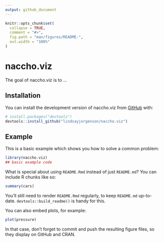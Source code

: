 ```yaml
---
output: github_document
---
```


<!-- README.md is generated from README.Rmd. Please edit that file -->

```r
knitr::opts_chunk$set(
  collapse = TRUE,
  comment = "#>",
  fig.path = "man/figures/README-",
  out.width = "100%"
)
```

# naccho.viz

<!-- badges: start -->
<!-- badges: end -->

The goal of naccho.viz is to ...

## Installation

You can install the development version of naccho.viz from [GitHub](https://github.com/) with:

``` r
# install.packages("devtools")
devtools::install_github("lindsayjorgenson/naccho.viz")
```

## Example

This is a basic example which shows you how to solve a common problem:

```r
library(naccho.viz)
## basic example code
```

What is special about using `README.Rmd` instead of just `README.md`? You can include R chunks like so:

```r
summary(cars)
```

You'll still need to render `README.Rmd` regularly, to keep `README.md` up-to-date. `devtools::build_readme()` is handy for this.

You can also embed plots, for example:

```r
plot(pressure)
```

In that case, don't forget to commit and push the resulting figure files, so they display on GitHub and CRAN.
